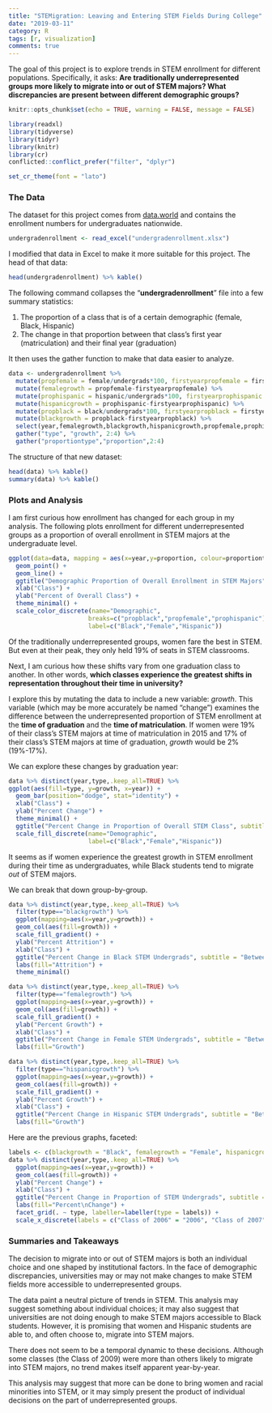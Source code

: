 ```yaml
---
title: "STEMigration: Leaving and Entering STEM Fields During College"
date: "2019-03-11"
category: R
tags: [r, visualization]
comments: true
---
```


The goal of this project is to explore trends in STEM enrollment for different populations. Specifically, it asks: **Are traditionally underrepresented groups more likely to migrate into or out of STEM majors? What discrepancies are present between different demographic groups?**

```r
knitr::opts_chunk$set(echo = TRUE, warning = FALSE, message = FALSE)
```

```r
library(readxl)
library(tidyverse)
library(tidyr)
library(knitr)
library(cr)
conflicted::conflict_prefer("filter", "dplyr")

set_cr_theme(font = "lato")
```

### The Data

The dataset for this project comes from [data.world](https://data.world/womens-history-month/womens-history-month-week-2/workspace/file?agentid=nsf&datasetid=undergraduate-enrollment-in-engineering-programs&filename=tab2-9.xlsx) and contains the enrollment numbers for undergraduates nationwide. 

```r
undergradenrollment <- read_excel("undergradenrollment.xlsx")
```

I modified that data in Excel to make it more suitable for this project. The head of that data:

```r
head(undergradenrollment) %>% kable()
```

The following command collapses the "**undergradenrollment**" file into a few summary statistics:

1. The proportion of a class that is of a certain demographic (female, Black, Hispanic)
2. The change in that proportion between that class's first year (matriculation) and their final year (graduation)

It then uses the gather function to make that data easier to analyze.

```r
data <- undergradenrollment %>%
  mutate(propfemale = female/undergrads*100, firstyearpropfemale = firstyearfemale/firstyearundergrads*100) %>% 
  mutate(femalegrowth = propfemale-firstyearpropfemale) %>% 
  mutate(prophispanic = hispanic/undergrads*100, firstyearprophispanic = firstyearhispanic/firstyearundergrads*100) %>% 
  mutate(hispanicgrowth = prophispanic-firstyearprophispanic) %>% 
  mutate(propblack = black/undergrads*100, firstyearpropblack = firstyearblack/firstyearundergrads*100) %>% 
  mutate(blackgrowth = propblack-firstyearpropblack) %>% 
  select(year,femalegrowth,blackgrowth,hispanicgrowth,propfemale,prophispanic,propblack)  %>% 
  gather("type", "growth", 2:4) %>% 
  gather("proportiontype","proportion",2:4)
```

The structure of that new dataset:

```r
head(data) %>% kable()
summary(data) %>% kable()
```

### Plots and Analysis

I am first curious how enrollment has changed for each group in my analysis. The following plots enrollment for different underrepresented groups as a proportion of overall enrollment in STEM majors at the undergraduate level.

```r
ggplot(data=data, mapping = aes(x=year,y=proportion, colour=proportiontype, group=proportiontype)) +
  geom_point() +
  geom_line() +
  ggtitle("Demographic Proportion of Overall Enrollment in STEM Majors", subtitle="Over time") +
  xlab("Class") +
  ylab("Percent of Overall Class") +
  theme_minimal() +
  scale_color_discrete(name="Demographic",
                      breaks=c("propblack","propfemale","prophispanic"),
                      label=c("Black","Female","Hispanic"))
```

Of the traditionally underrepresented groups, women fare the best in STEM. But even at their peak, they only held 19% of seats in STEM classrooms.

Next, I am curious how these shifts vary from one graduation class to another. In other words, **which classes experience the greatest shifts in representation throughout their time in university?**

I explore this by mutating the data to include a new variable: *growth*.
This variable (which may be more accurately be named "change") examines the difference between the underrepresented proportion of STEM enrollment at the **time of graduation** and the **time of matriculation**. 
If women were 19% of their class's STEM majors at time of matriculation in 2015 and 17% of their class's STEM majors at time of graduation, *growth* would be 2% (19%-17%).

We can explore these changes by graduation year:

```r
data %>% distinct(year,type,.keep_all=TRUE) %>% 
ggplot(aes(fill=type, y=growth, x=year)) + 
  geom_bar(position="dodge", stat="identity") +
  xlab("Class") +
  ylab("Percent Change") +
  theme_minimal() +
  ggtitle("Percent Change in Proportion of Overall STEM Class", subtitle="Between time of matriculation and time of graduation") +
  scale_fill_discrete(name="Demographic",
                      label=c("Black","Female","Hispanic"))
```

It seems as if women experience the greatest growth in STEM enrollment during their time as undergraduates, while Black students tend to migrate *out* of STEM majors.

We can break that down group-by-group.

```r
data %>% distinct(year,type,.keep_all=TRUE) %>% 
  filter(type=="blackgrowth") %>% 
  ggplot(mapping=aes(x=year,y=growth)) +
  geom_col(aes(fill=growth)) + 
  scale_fill_gradient() +
  ylab("Percent Attrition") +
  xlab("Class") +
  ggtitle("Percent Change in Black STEM Undergrads", subtitle = "Between time of matriculation and time of graduation") +
  labs(fill="Attrition") +
  theme_minimal()
```

```r
data %>% distinct(year,type,.keep_all=TRUE) %>% 
  filter(type=="femalegrowth") %>% 
  ggplot(mapping=aes(x=year,y=growth)) +
  geom_col(aes(fill=growth)) +
  scale_fill_gradient() +
  ylab("Percent Growth") +
  xlab("Class") +
  ggtitle("Percent Change in Female STEM Undergrads", subtitle = "Between time of matriculation and time of graduation") +
  labs(fill="Growth")
```

```r
data %>% distinct(year,type,.keep_all=TRUE) %>% 
  filter(type=="hispanicgrowth") %>% 
  ggplot(mapping=aes(x=year,y=growth)) +
  geom_col(aes(fill=growth)) +
  scale_fill_gradient() +
  ylab("Percent Growth") +
  xlab("Class") +
  ggtitle("Percent Change in Hispanic STEM Undergrads", subtitle = "Between time of matriculation and time of graduation") +
  labs(fill="Growth")
```

Here are the previous graphs, faceted:

```r
labels <- c(blackgrowth = "Black", femalegrowth = "Female", hispanicgrowth="Hispanic") 
data %>% distinct(year,type,.keep_all=TRUE) %>% 
  ggplot(mapping=aes(x=year,y=growth)) +
  geom_col(aes(fill=growth)) +
  ylab("Percent Change") +
  xlab("Class") +
  ggtitle("Percent Change in Proportion of STEM Undergrads", subtitle = "Between time of matriculation and time of graduation") +
  labs(fill="Percent\nChange") +
  facet_grid(. ~ type, labeller=labeller(type = labels)) +
  scale_x_discrete(labels = c("Class of 2006" = "2006", "Class of 2007" = "2007", "Class of 2008" = "2008", "Class of 2009" = "2009", "Class of 2010" = "2010", "Class of 2011" = "2011", "Class of 2012" = "2012", "Class of 2013" = "2013"))
```  

### Summaries and Takeaways

The decision to migrate into or out of STEM majors is both an individual choice and one shaped by institutional factors. In the face of demographic discrepancies, universities may or may not make changes to make STEM fields more accessible to underrepresented groups. 

The data paint a neutral picture of trends in STEM. This analysis may suggest something about individual choices; it may also suggest that universities are not doing enough to make STEM majors accessible to Black students. However, it is promising that women and Hispanic students are able to, and often choose to, migrate into STEM majors. 

There does not seem to be a temporal dynamic to these decisions. Although some classes (the Class of 2009) were more than others likely to migrate into STEM majors, no trend makes itself apparent year-by-year.

This analysis may suggest that more can be done to bring women and racial minorities into STEM, or it may simply present the product of individual decisions on the part of underrepresented groups.